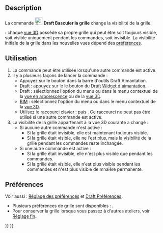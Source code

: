 <languages/>

{{Docnav/fr
|[[Draft_Snap_Dimensions/fr|Aimantation Dimensions]]
|[[Draft_Layer/fr|Calque]]
|[[Draft_Workbench/fr|Atelier Draft]]
|IconL=Draft_Snap_Dimensions.svg
|IconR=Draft_Layer.svg
|IconC=Workbench_Draft.svg
}}

{{GuiCommand/fr
|Name=Draft ToggleGrid
|Name/fr=Draft Basculer la grille
|MenuLocation=Draft : Utilitaires → Activer/désactiver la grille<br><br>BIM : Aimantation → Activer/désactiver la grille
|Workbenches=[[Draft_Workbench/fr|Draft]], [[BIM_Workbench/fr|BIM]]
|Shortcut={{KEY|G}} {{KEY|R}}
|SeeAlso=[[Draft_Snap_Grid/fr|Draft Aimantation Grille]], [[Draft_SelectPlane/fr|Draft Plan de travail]]
}}

==Description== 

La commande [[Image:Draft_ToggleGrid.svg|24px]] '''Draft Basculer la grille''' change la visibilité de la grille.

{{Version/fr|1.0}} : chaque [[3D_view/fr|vue 3D]] possède sa propre grille qui peut être soit toujours visible, soit visible uniquement pendant les commandes, soit invisible. La visibilité initiale de la grille dans les nouvelles vues dépend des [[#Préférences|préférences]].

<span id="Usage"></span>
==Utilisation==

# La commande peut être utilisée lorsqu'une autre commande est active.
# Il y a plusieurs façons de lancer la commande :
#* Appuyez sur le bouton {{Button|[[Image:Draft_ToggleGrid.svg|16px]] [[Draft_ToggleGrid/fr|Activer/désactiver la grille]]}} dans la barre d'outils Draft Aimantation.
#* [[Draft_Workbench/fr|Draft]] : appuyez sur le le bouton {{Button|[[Image:Draft_ToggleGrid.svg|16px]] [[Draft_ToggleGrid/fr|Activer/désactiver la grille]]}} du [[Draft_snap_widget/fr|Draft Widget d'aimantation]].
#* Draft : sélectionnez l'option {{MenuCommand|Utilitaires → [[Image:Draft_ToggleGrid.svg|16px]] Activer/désactiver la grille}} du menu ou dans le menu contextuel de la [[Tree_view/fr|vue en arborescence]] ou de la [[3D_view/fr|vue 3D]].
#* [[BIM_Workbench/fr|BIM]] : sélectionnez l'option {{MenuCommand|Aimantation → [[Image:Draft_ToggleGrid.svg|16px]] Activer/désactiver la grille}} du menu ou dans le menu contextuel de la [[3D_view/fr|vue 3D]].
#* Utilisez le raccourci clavier : {{KEY|G}} puis {{KEY|R}}. Ce raccourci ne peut pas être utilisé si une autre commande est active.
# La visibilité de la grille appartenant à la vue 3D courante a changé :
#* Si aucune autre commande n'est active :
#** Si la grille était invisible, elle est maintenant toujours visible.
#** Si la grille était visible, elle ne l'est plus, mais la visibilité de la grille pendant les commandes reste inchangée.
#* Si une autre commande est active :
#** Si la grille était invisible, elle n'est plus visible que pendant les commandes.
#** Si la grille était visible, elle n'est plus visible pendant les commandes et n'est plus visible de mnaière permanente.

<span id="Preferences"></span>
==Préférences==

Voir aussi : [[Preferences_Editor/fr|Réglage des préférences]] et [[Draft_Preferences/fr|Draft Préférences]].

* Plusieurs préférences de grille sont disponibles : {{MenuCommand|Édition → Préférences... → Draft → Grille et aimantation → Grille}}.
* Pour conserver la grille lorsque vous passez à d'autres ateliers, voir [[Fine-tuning/fr#Atelier_Draft|Réglage fin]].


{{Docnav/fr
|[[Draft_Snap_Dimensions/fr|Aimantation Dimensions]]
|[[Draft_Layer/fr|Calque]]
|[[Draft_Workbench/fr|Atelier Draft]]
|IconL=Draft_Snap_Dimensions.svg
|IconR=Draft_Layer.svg
|IconC=Workbench_Draft.svg
}}

{{Draft Tools navi{{#translation:}}}}
{{Userdocnavi{{#translation:}}}}